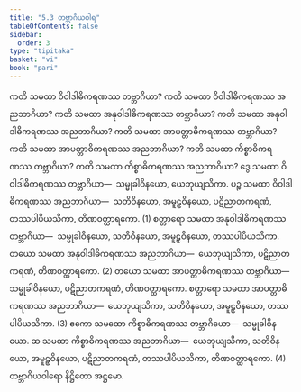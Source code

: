```yaml
---
title: "5.3 တဗ္ဘာဂိယဝါရ"
tableOfContents: false
sidebar:
  order: 3
type: "tipitaka"
basket: "vi"
book: "pari"
---
```



<DynamicBreadcrumb />

<Division number="298" book="pari" e="ch" v="5" p="186">

<Paragraph number="1255" book="pari">
ကတိ သမထာ ဝိဝါဒါဓိကရဏဿ တဗ္ဘာဂိယာ? ကတိ သမထာ ဝိဝါဒါဓိကရဏဿ အညဘာဂိယာ? ကတိ သမထာ အနုဝါဒါဓိကရဏဿ တဗ္ဘာဂိယာ? ကတိ သမထာ အနုဝါဒါဓိကရဏဿ အညဘာဂိယာ? ကတိ သမထာ အာပတ္တာဓိကရဏဿ တဗ္ဘာဂိယာ? ကတိ သမထာ အာပတ္တာဓိကရဏဿ အညဘာဂိယာ? ကတိ သမထာ ကိစ္စာဓိကရဏဿ တဗ္ဘာဂိယာ? ကတိ သမထာ ကိစ္စာဓိကရဏဿ အညဘာဂိယာ?
</Paragraph>

<Paragraph number="1256" book="pari">
ဒွေ သမထာ ဝိဝါဒါဓိကရဏဿ တဗ္ဘာဂိယာ—  သမ္မုခါဝိနယော, ယေဘုယျသိကာ. ပဉ္စ သမထာ ဝိဝါဒါဓိကရဏဿ အညဘာဂိယာ—  သတိဝိနယော, အမူဠှဝိနယော, ပဋိညာတကရဏံ, တဿပါပိယသိကာ, တိဏဝတ္ထာရကော. (1)
</Paragraph>

<Paragraph number="1257" book="pari">
စတ္တာရော သမထာ အနုဝါဒါဓိကရဏဿ တဗ္ဘာဂိယာ—  သမ္မုခါဝိနယော, သတိဝိနယော, အမူဠှဝိနယော, တဿပါပိယသိကာ. တယော သမထာ အနုဝါဒါဓိကရဏဿ အညဘာဂိယာ—  ယေဘုယျသိကာ, ပဋိညာတကရဏံ, တိဏဝတ္ထာရကော. (2)
</Paragraph>

<Paragraph number="1258" book="pari">
တယော သမထာ အာပတ္တာဓိကရဏဿ တဗ္ဘာဂိယာ—  သမ္မုခါဝိနယော, ပဋိညာတကရဏံ, တိဏဝတ္ထာရကော. စတ္တာရော သမထာ အာပတ္တာဓိကရဏဿ အညဘာဂိယာ—  ယေဘုယျသိကာ, သတိဝိနယော, အမူဠှဝိနယော, တဿပါပိယသိကာ. (3)
</Paragraph>

<Paragraph number="1259" book="pari">
ဧကော သမထော ကိစ္စာဓိကရဏဿ တဗ္ဘာဂိယော—  သမ္မုခါဝိနယော. ဆ သမထာ ကိစ္စာဓိကရဏဿ အညဘာဂိယာ—  ယေဘုယျသိကာ, သတိဝိနယော, အမူဠှဝိနယော, ပဋိညာတကရဏံ, တဿပါပိယသိကာ, တိဏဝတ္ထာရကော. (4)

</Paragraph>
</Division>

<Paragraph number="1260" type="center" book="pari">
တဗ္ဘာဂိယဝါရော နိဋ္ဌိတော အဋ္ဌမော.
</Paragraph>
